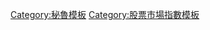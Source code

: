 {{Navbox
|name = IGBVL公司
|title = {{flagicon|PER}} [[利馬股價指數]]成份股（IGBVL）
|listclass = hlist
|titlestyle = background:lightsteelblue;
|list1 =
* [[阿里集團]]
* [[Agroindustrial Pomalca]]
* [[Atacocha]]
* [[奧斯特拉爾集團]]
* [[大陸銀行 (秘魯)|大陸銀行]]
* [[布埃納文圖拉 (礦業公司)|布埃納文圖拉]]
* [[Candente Copper]]
* [[卡薩格蘭德 (農業公司)|卡薩格蘭德]]
* [[帕卡斯馬約 (水泥公司)|帕卡斯馬約]]
* [[綠山銅礦]]
* [[阿雷基帕鋼鐵公司]]
* [[信貸公司]]
* [[Edegel]]
* [[El Brocal]]
* [[Ferreyros]]
* [[Intergroup Financial Services]]
* [[Luz del Sur]]
* [[楓葉能源]]
* [[米爾波礦業公司]]
* [[Minera IRL]]
* [[明蘇爾]]
* [[SIDERPERU]]
* [[南方銅業公司]]
* [[西班牙電信]]
* [[博爾坎 (礦業公司)|博爾坎]]

}}<noinclude>
{{DEFAULTSORT:Igvbl Companies}}
[[Category:秘魯模板]]
[[Category:股票市場指數模板]]
</noinclude>